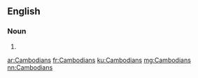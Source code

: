 ==English==

===Noun===
{{head|en}}

# {{plural of|Cambodian}}

[[ar:Cambodians]]
[[fr:Cambodians]]
[[ku:Cambodians]]
[[mg:Cambodians]]
[[nn:Cambodians]]